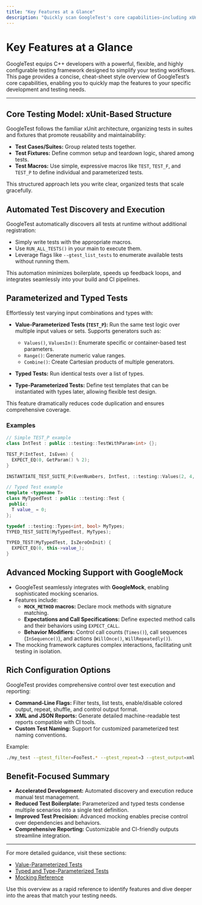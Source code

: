 ```yaml
---
title: "Key Features at a Glance"
description: "Quickly scan GoogleTest's core capabilities—including xUnit-based structure, automated test discovery, parameterized and typed tests, advanced mocking, and rich configuration options. This cheat-sheet style summary or chart aids in mapping features to specific development needs."
---
```


# Key Features at a Glance

GoogleTest equips C++ developers with a powerful, flexible, and highly configurable testing framework designed to simplify your testing workflows. This page provides a concise, cheat-sheet style overview of GoogleTest’s core capabilities, enabling you to quickly map the features to your specific development and testing needs.

---

## Core Testing Model: xUnit-Based Structure

GoogleTest follows the familiar xUnit architecture, organizing tests in suites and fixtures that promote reusability and maintainability:

- **Test Cases/Suites:** Group related tests together.
- **Test Fixtures:** Define common setup and teardown logic, shared among tests.
- **Test Macros:** Use simple, expressive macros like `TEST`, `TEST_F`, and `TEST_P` to define individual and parameterized tests.

This structured approach lets you write clear, organized tests that scale gracefully.

## Automated Test Discovery and Execution

GoogleTest automatically discovers all tests at runtime without additional registration:

- Simply write tests with the appropriate macros.
- Use `RUN_ALL_TESTS()` in your main to execute them.
- Leverage flags like `--gtest_list_tests` to enumerate available tests without running them.

This automation minimizes boilerplate, speeds up feedback loops, and integrates seamlessly into your build and CI pipelines.

## Parameterized and Typed Tests

Effortlessly test varying input combinations and types with:

- **Value-Parameterized Tests (`TEST_P`):** Run the same test logic over multiple input values or sets. Supports generators such as:
  - `Values()`, `ValuesIn()`: Enumerate specific or container-based test parameters.
  - `Range()`: Generate numeric value ranges.
  - `Combine()`: Create Cartesian products of multiple generators.

- **Typed Tests:** Run identical tests over a list of types.

- **Type-Parameterized Tests:** Define test templates that can be instantiated with types later, allowing flexible test design.

This feature dramatically reduces code duplication and ensures comprehensive coverage.

### Examples

```cpp
// Simple TEST_P example
class IntTest : public ::testing::TestWithParam<int> {};

TEST_P(IntTest, IsEven) {
  EXPECT_EQ(0, GetParam() % 2);
}

INSTANTIATE_TEST_SUITE_P(EvenNumbers, IntTest, ::testing::Values(2, 4, 6));

// Typed Test example
template <typename T>
class MyTypedTest : public ::testing::Test {
 public:
  T value_ = 0;
};

typedef ::testing::Types<int, bool> MyTypes;
TYPED_TEST_SUITE(MyTypedTest, MyTypes);

TYPED_TEST(MyTypedTest, IsZeroOnInit) {
  EXPECT_EQ(0, this->value_);
}
```

## Advanced Mocking Support with GoogleMock

- GoogleTest seamlessly integrates with **GoogleMock**, enabling sophisticated mocking scenarios.
- Features include:
  - **`MOCK_METHOD` macros:** Declare mock methods with signature matching.
  - **Expectations and Call Specifications:** Define expected method calls and their behaviors using `EXPECT_CALL`.
  - **Behavior Modifiers:** Control call counts (`Times()`), call sequences (`InSequence()`), and actions (`WillOnce()`, `WillRepeatedly()`).
- The mocking framework captures complex interactions, facilitating unit testing in isolation.

## Rich Configuration Options

GoogleTest provides comprehensive control over test execution and reporting:

- **Command-Line Flags:** Filter tests, list tests, enable/disable colored output, repeat, shuffle, and control output format.
- **XML and JSON Reports:** Generate detailed machine-readable test reports compatible with CI tools.
- **Custom Test Naming:** Support for customized parameterized test naming conventions.

Example:

```bash
./my_test --gtest_filter=FooTest.* --gtest_repeat=3 --gtest_output=xml:report.xml
```

## Benefit-Focused Summary

- **Accelerated Development:** Automated discovery and execution reduce manual test management.
- **Reduced Test Boilerplate:** Parameterized and typed tests condense multiple scenarios into a single test definition.
- **Improved Test Precision:** Advanced mocking enables precise control over dependencies and behaviors.
- **Comprehensive Reporting:** Customizable and CI-friendly outputs streamline integration.

---

For more detailed guidance, visit these sections:
- [Value-Parameterized Tests](https://github.com/google/googletest/blob/main/docs/advanced.md#value-parameterized-tests)
- [Typed and Type-Parameterized Tests](https://github.com/google/googletest/blob/main/docs/advanced.md#typed-tests)
- [Mocking Reference](https://github.com/google/googletest/blob/main/docs/reference/mocking.md)

Use this overview as a rapid reference to identify features and dive deeper into the areas that match your testing needs.
